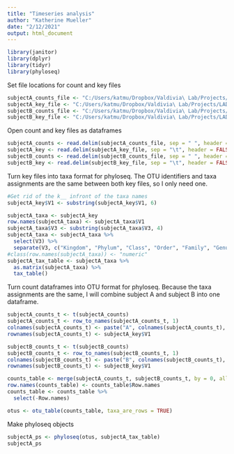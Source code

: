 ```yaml
---
title: "Timeseries analysis"
author: "Katherine Mueller"
date: "2/12/2021"
output: html_document
---
```

```r
library(janitor)
library(dplyr)
library(tidyr)
library(phyloseq)
```

Set file locations for count and key files
```r
subjectA_counts_file <- "C:/Users/katmu/Dropbox/Valdivia\ Lab/Projects/LAD\ Timeseries/Original\ Data/share/microbiota/subjectA.gut.M"
subjectA_key_file <- "C:/Users/katmu/Dropbox/Valdivia\ Lab/Projects/LAD\ Timeseries/Original\ Data/share/microbiota/subjectA.gut.key"
subjectB_counts_file <- "C:/Users/katmu/Dropbox/Valdivia\ Lab/Projects/LAD\ Timeseries/Original\ Data/share/microbiota/subjectB.gut.M"
subjectB_key_file <- "C:/Users/katmu/Dropbox/Valdivia\ Lab/Projects/LAD\ Timeseries/Original\ Data/share/microbiota/subjectB.gut.key"
```

Open count and key files as dataframes
```r
subjectA_counts <- read.delim(subjectA_counts_file, sep = " ", header = FALSE)
subjectA_key <- read.delim(subjectA_key_file, sep = "\t", header = FALSE)
subjectB_counts <- read.delim(subjectB_counts_file, sep = " ", header = FALSE)
subjectB_key <- read.delim(subjectB_key_file, sep = "\t", header = FALSE)
```

Turn key files into taxa format for phyloseq. The OTU identifiers and taxa assignments are the same between both key files, so I only need one.
```r
#Get rid of the k__ infront of the taxa names
subjectA_key$V1 <- substring(subjectA_key$V1, 6)
```
```r
subjectA_taxa <- subjectA_key
row.names(subjectA_taxa) <- subjectA_taxa$V1
subjectA_taxa$V3 <- substring(subjectA_taxa$V3, 4)
subjectA_taxa <- subjectA_taxa %>%
  select(V3) %>%
  separate(V3, c("Kingdom", "Phylum", "Class", "Order", "Family", "Genus", "Species"), sep = ";.__")
#class(row.names(subjectA_taxa)) <- "numeric"
subjectA_tax_table <- subjectA_taxa %>%
  as.matrix(subjectA_taxa) %>%
  tax_table()
```

Turn count dataframes into OTU format for phyloseq. Because the taxa assignments are the same, I will combine subject A and subject B into one dataframe.
```r
subjectA_counts_t <- t(subjectA_counts)
subjectA_counts_t <- row_to_names(subjectA_counts_t, 1)
colnames(subjectA_counts_t) <- paste("A", colnames(subjectA_counts_t), sep = "_")
rownames(subjectA_counts_t) <- subjectA_key$V1

subjectB_counts_t <- t(subjectB_counts)
subjectB_counts_t <- row_to_names(subjectB_counts_t, 1)
colnames(subjectB_counts_t) <- paste("B", colnames(subjectB_counts_t), sep = "_")
rownames(subjectB_counts_t) <- subjectB_key$V1

counts_table <- merge(subjectA_counts_t, subjectB_counts_t, by = 0, all = TRUE)
row.names(counts_table) <- counts_table$Row.names
counts_table <- counts_table %>%
  select(-Row.names)

otus <- otu_table(counts_table, taxa_are_rows = TRUE)
```

Make phyloseq objects
```r
subjectA_ps <- phyloseq(otus, subjectA_tax_table)
subjectA_ps
```

